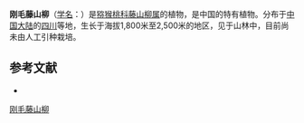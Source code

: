 {{Speciesbox
| name = 刚毛藤山柳
| status = 
| status_system = 
| image =
| genus = Clematoclethra
| species = scandens
| authority = (Franch.) Maxim.
}}

'''刚毛藤山柳'''（[[学名|学名]]：{{lang|la|''Clematoclethra scandens''}}）是[[猕猴桃科|猕猴桃科]][[藤山柳属|藤山柳属]]的植物，是中国的特有植物。分布于[[中国大陆|中国大陆]]的[[四川|四川]]等地，生长于海拔1,800米至2,500米的地区，见于山林中，目前尚未由人工引种栽培。

== 参考文献 ==
<div class="references-small">
* {{cite web| url =http://www.bioinfo.cn/db05/KmzwSpecies.php?action=view&id=1042| title =刚毛藤山柳| work =《中国高等植物数据库全库》| publisher =中国科学院微生物研究所| author =昆明植物研究所| accessdate =2009-02-22| archive-date =2018-10-05| archive-url =https://web.archive.org/web/20181005084033/http://www.bioinfo.cn/db05/KmzwSpecies.php?action=view&id=1042| dead-url =yes}}
</div>
{{Taxonbar|from=Q138467}}

[[Category:藤山柳属|刚毛藤山柳]]


{{植物小作品}}
